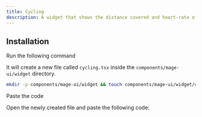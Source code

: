 ```yaml
---
title: Cycling
description: A widget that shows the distance covered and heart-rate of cyclist
---
```


<ComponentPreview name="widget-cycling--docs" />

## Installation

<Steps>
<Step>Run the following command</Step>

It will create a new file called `cycling.tsx` inside the `components/mage-ui/widget` directory.

```bash
mkdir -p components/mage-ui/widget && touch components/mage-ui/widget/cycling.tsx
```

<Step>Paste the code</Step>

Open the newly created file and paste the following code:

```jsx file=<rootDir>/mage-ui/widget/cycling.tsx

```

</Steps>

